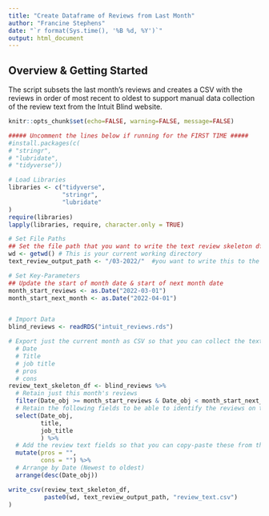 ```yaml
---
title: "Create Dataframe of Reviews from Last Month"
author: "Francine Stephens"
date: "`r format(Sys.time(), '%B %d, %Y')`"
output: html_document
---
```


## Overview & Getting Started

The script subsets the last month's reviews and creates a CSV with the reviews in order of most recent to oldest to support manual data collection of the review text from the Intuit Blind website. 

```r
knitr::opts_chunk$set(echo=FALSE, warning=FALSE, message=FALSE)

##### Uncomment the lines below if running for the FIRST TIME #####
#install.packages(c(
# "stringr",
# "lubridate",
# "tidyverse"))

# Load Libraries
libraries <- c("tidyverse",
               "stringr",
               "lubridate"
)
require(libraries)
lapply(libraries, require, character.only = TRUE)

# Set File Paths
## Set the file path that you want to write the text review skeleton df to
wd <- getwd() # This is your current working directory
text_review_output_path <- "/03-2022/"  #you want to write this to the monthly file you are working on

# Set Key-Parameters
## Update the start of month date & start of next month date
month_start_reviews <- as.Date("2022-03-01")
month_start_next_month <- as.Date("2022-04-01")


# Import Data 
blind_reviews <- readRDS("intuit_reviews.rds")

```


```r
# Export just the current month as CSV so that you can collect the text reviews manually:
  # Date
  # Title
  # job title
  # pros
  # cons
review_text_skeleton_df <- blind_reviews %>% 
  # Retain just this month's reviews 
  filter(Date_obj >= month_start_reviews & Date_obj < month_start_next_month) %>%
  # Retain the following fields to be able to identify the reviews on the blind webpage
  select(Date_obj,
         title,
         job_title
         ) %>% 
  # Add the review text fields so that you can copy-paste these from the blind webpage
  mutate(pros = "",
         cons = "") %>% 
  # Arrange by Date (Newest to oldest)
  arrange(desc(Date_obj))

write_csv(review_text_skeleton_df, 
          paste0(wd, text_review_output_path, "review_text.csv")
)

```

